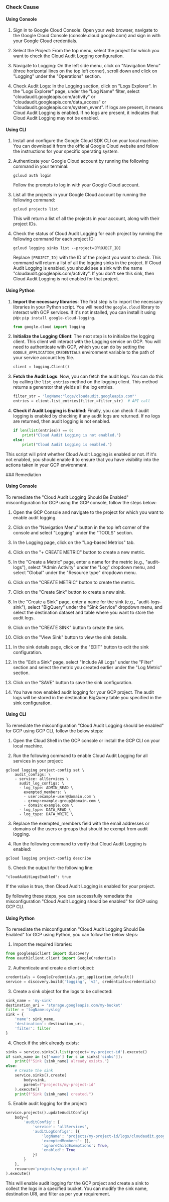 

<Tabs><Tab title='Cause'>
### Check Cause

#### Using Console

1. Sign in to Google Cloud Console: Open your web browser, navigate to the Google Cloud Console (console.cloud.google.com) and sign in with your Google Cloud credentials.

2. Select the Project: From the top menu, select the project for which you want to check the Cloud Audit Logging configuration.

3. Navigate to Logging: On the left side menu, click on "Navigation Menu" (three horizontal lines on the top left corner), scroll down and click on "Logging" under the "Operations" section.

4. Check Audit Logs: In the Logging section, click on "Logs Explorer". In the "Logs Explorer" page, under the "Log Name" filter, select "cloudaudit.googleapis.com/activity" or "cloudaudit.googleapis.com/data_access" or "cloudaudit.googleapis.com/system_event". If logs are present, it means Cloud Audit Logging is enabled. If no logs are present, it indicates that Cloud Audit Logging may not be enabled.

#### Using CLI

1. Install and configure the Google Cloud SDK CLI on your local machine. You can download it from the official Google Cloud website and follow the instructions for your specific operating system.

2. Authenticate your Google Cloud account by running the following command in your terminal:
   ```
   gcloud auth login
   ```
   Follow the prompts to log in with your Google Cloud account.

3. List all the projects in your Google Cloud account by running the following command:
   ```
   gcloud projects list
   ```
   This will return a list of all the projects in your account, along with their project IDs.

4. Check the status of Cloud Audit Logging for each project by running the following command for each project ID:
   ```
   gcloud logging sinks list --project=[PROJECT_ID]
   ```
   Replace `[PROJECT_ID]` with the ID of the project you want to check. This command will return a list of all the logging sinks in the project. If Cloud Audit Logging is enabled, you should see a sink with the name "cloudaudit.googleapis.com/activity". If you don't see this sink, then Cloud Audit Logging is not enabled for that project.

#### Using Python

1. **Import the necessary libraries**: The first step is to import the necessary libraries in your Python script. You will need the `google.cloud` library to interact with GCP services. If it's not installed, you can install it using pip: `pip install google-cloud-logging`.

    ```python
    from google.cloud import logging
    ```

2. **Initialize the Logging Client**: The next step is to initialize the logging client. This client will interact with the Logging service on GCP. You will need to authenticate with GCP, which you can do by setting the `GOOGLE_APPLICATION_CREDENTIALS` environment variable to the path of your service account key file.

    ```python
    client = logging.Client()
    ```

3. **Fetch the Audit Logs**: Now, you can fetch the audit logs. You can do this by calling the `list_entries` method on the logging client. This method returns a generator that yields all the log entries.

    ```python
    filter_str = 'logName:"logs/cloudaudit.googleapis.com"'
    entries = client.list_entries(filter_=filter_str)  # API call
    ```

4. **Check if Audit Logging is Enabled**: Finally, you can check if audit logging is enabled by checking if any audit logs are returned. If no logs are returned, then audit logging is not enabled.

    ```python
    if len(list(entries)) == 0:
        print("Cloud Audit Logging is not enabled.")
    else:
        print("Cloud Audit Logging is enabled.")
    ```

This script will print whether Cloud Audit Logging is enabled or not. If it's not enabled, you should enable it to ensure that you have visibility into the actions taken in your GCP environment.

</Tab>

<Tab title='Remediation'>
### Remediation

#### Using Console

To remediate the "Cloud Audit Logging Should Be Enabled" misconfiguration for GCP using the GCP console, follow the steps below:

1. Open the GCP Console and navigate to the project for which you want to enable audit logging.

2. Click on the "Navigation Menu" button in the top left corner of the console and select "Logging" under the "TOOLS" section.

3. In the Logging page, click on the "Log-based Metrics" tab.

4. Click on the "+ CREATE METRIC" button to create a new metric.

5. In the "Create a Metric" page, enter a name for the metric (e.g., "audit-logs"), select "Admin Activity" under the "Log" dropdown menu, and select "Global" under the "Resource type" dropdown menu.

6. Click on the "CREATE METRIC" button to create the metric.

7. Click on the "Create Sink" button to create a new sink.

8. In the "Create a Sink" page, enter a name for the sink (e.g., "audit-logs-sink"), select "BigQuery" under the "Sink Service" dropdown menu, and select the destination dataset and table where you want to store the audit logs.

9. Click on the "CREATE SINK" button to create the sink.

10. Click on the "View Sink" button to view the sink details.

11. In the sink details page, click on the "EDIT" button to edit the sink configuration.

12. In the "Edit a Sink" page, select "Include All Logs" under the "Filter" section and select the metric you created earlier under the "Log Metric" section.

13. Click on the "SAVE" button to save the sink configuration.

14. You have now enabled audit logging for your GCP project. The audit logs will be stored in the destination BigQuery table you specified in the sink configuration.

#### Using CLI

To remediate the misconfiguration "Cloud Audit Logging should be enabled" for GCP using GCP CLI, follow the below steps:

1. Open the Cloud Shell in the GCP console or install the GCP CLI on your local machine.

2. Run the following command to enable Cloud Audit Logging for all services in your project:

```
gcloud logging project-config set \
    audit_configs: \
    - service: allServices \
      audit_log_configs: \
      - log_type: ADMIN_READ \
        exempted_members: \
        - user:example-user@domain.com \
        - group:example-group@domain.com \
        - domain:example.com \
      - log_type: DATA_READ \
      - log_type: DATA_WRITE \
```

3. Replace the exempted_members field with the email addresses or domains of the users or groups that should be exempt from audit logging.

4. Run the following command to verify that Cloud Audit Logging is enabled:

```
gcloud logging project-config describe
```

5. Check the output for the following line:

```
"cloudAuditLogsEnabled": true
```

If the value is true, then Cloud Audit Logging is enabled for your project.

By following these steps, you can successfully remediate the misconfiguration "Cloud Audit Logging should be enabled" for GCP using GCP CLI.

#### Using Python

To remediate the misconfiguration "Cloud Audit Logging Should Be Enabled" for GCP using Python, you can follow the below steps:

1. Import the required libraries:

```python
from googleapiclient import discovery
from oauth2client.client import GoogleCredentials
```

2. Authenticate and create a client object:

```python
credentials = GoogleCredentials.get_application_default()
service = discovery.build('logging', 'v2', credentials=credentials)
```

3. Create a sink object for the logs to be collected:

```python
sink_name = 'my-sink'
destination_uri = 'storage.googleapis.com/my-bucket'
filter = 'logName:syslog'
sink = {
    'name': sink_name,
    'destination': destination_uri,
    'filter': filter
}
```

4. Check if the sink already exists:

```python
sinks = service.sinks().list(project='my-project-id').execute()
if sink_name in [s['name'] for s in sinks['sinks']]:
    print(f"Sink {sink_name} already exists.")
else:
    # Create the sink
    service.sinks().create(
        body=sink,
        parent=f"projects/my-project-id"
    ).execute()
    print(f"Sink {sink_name} created.")
```

5. Enable audit logging for the project:

```python
service.projects().updateAuditConfig(
    body={
        'auditConfig': {
            'service': 'allServices',
            'auditLogConfigs': [{
                'logName': 'projects/my-project-id/logs/cloudaudit.googleapis.com',
                'exemptedMembers': [],
                'ignoreChildExemptions': True,
                'enabled': True
            }]
        }
    },
    resource='projects/my-project-id'
).execute()
```

This will enable audit logging for the GCP project and create a sink to collect the logs in a specified bucket. You can modify the sink name, destination URI, and filter as per your requirement.


</Tab>
</Tabs>